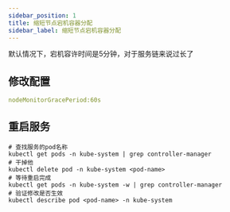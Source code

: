```yaml
---
sidebar_position: 1
title: 缩短节点宕机容器分配
sidebar_label: 缩短节点宕机容器分配
---
```


默认情况下，宕机容许时间是5分钟，对于服务链来说过长了
## 修改配置
```yaml title="controller-manager.conf"
nodeMonitorGracePeriod:60s
```

## 重启服务
```shell
# 查找服务的pod名称
kubectl get pods -n kube-system | grep controller-manager
# 干掉他
kubectl delete pod -n kube-system <pod-name>
# 等待重启完成
kubectl get pods -n kube-system -w | grep controller-manager
# 验证修改是否生效
kubectl describe pod <pod-name> -n kube-system
```
